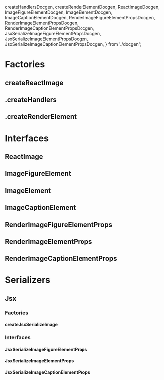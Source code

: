   createHandlersDocgen,
  createRenderElementDocgen,
  ReactImageDocgen,
  ImageFigureElementDocgen,
  ImageElementDocgen,
  ImageCaptionElementDocgen,
  RenderImageFigureElementPropsDocgen,
  RenderImageElementPropsDocgen,
  RenderImageCaptionElementPropsDocgen,
  JsxSerializeImageFigureElementPropsDocgen,
  JsxSerializeImageElementPropsDocgen,
  JsxSerializeImageCaptionElementPropsDocgen,
} from './docgen';

<Meta title="Elements/Image/Docs" />

# Factories

## createReactImage

<ArgsTable of={createReactImage} />

## .createHandlers

<ArgsTable of={createHandlersDocgen} />

## .createRenderElement

<ArgsTable of={createRenderElementDocgen} />

# Interfaces

## ReactImage

<ArgsTable of={ReactImageDocgen} />

## ImageFigureElement

<ArgsTable of={ImageFigureElementDocgen} />

## ImageElement

<ArgsTable of={ImageElementDocgen} />

## ImageCaptionElement

<ArgsTable of={ImageCaptionElementDocgen} />

## RenderImageFigureElementProps

<ArgsTable of={RenderImageFigureElementPropsDocgen} />

## RenderImageElementProps

<ArgsTable of={RenderImageElementPropsDocgen} />

## RenderImageCaptionElementProps

<ArgsTable of={RenderImageCaptionElementPropsDocgen} />

# Serializers

## Jsx

### Factories

#### createJsxSerializeImage

<ArgsTable of={createJsxSerializeImage} />

### Interfaces

#### JsxSerializeImageFigureElementProps

<ArgsTable of={JsxSerializeImageFigureElementPropsDocgen} />

#### JsxSerializeImageElementProps

<ArgsTable of={JsxSerializeImageElementPropsDocgen} />

#### JsxSerializeImageCaptionElementProps

<ArgsTable of={JsxSerializeImageCaptionElementPropsDocgen} />

